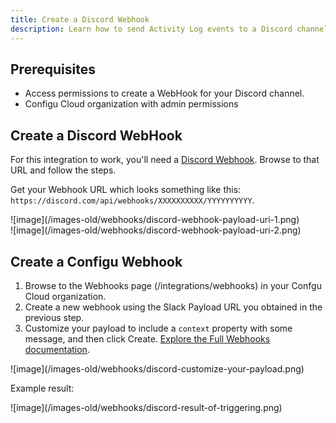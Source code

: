 ```yaml
---
title: Create a Discord Webhook
description: Learn how to send Activity Log events to a Discord channel.
---
```

## Prerequisites
- Access permissions to create a WebHook for your Discord channel.
- Configu Cloud organization with admin permissions

## Create a Discord WebHook
For this integration to work, you'll need a [Discord Webhook](https://support.discord.com/hc/en-us/articles/228383668).
Browse to that URL and follow the steps.

Get your Webhook URL which looks something like this: `https://discord.com/api/webhooks/XXXXXXXXXX/YYYYYYYYYY`.

<Frame>![image](/images-old/webhooks/discord-webhook-payload-uri-1.png)</Frame>
<br/>
<Frame>![image](/images-old/webhooks/discord-webhook-payload-uri-2.png)</Frame>

## Create a Configu Webhook
1. Browse to the Webhooks page (/integrations/webhooks) in your Confgu Cloud organization.
2. Create a new webhook using the Slack Payload URL you obtained in the previous step.
3. Customize your payload to include a `context` property with some message, and then click Create.
    [Explore the Full Webhooks documentation](/integrations/store/configu/webhooks).

<Frame>![image](/images-old/webhooks/discord-customize-your-payload.png)</Frame>

Example result:

<Frame>![image](/images-old/webhooks/discord-result-of-triggering.png)</Frame>
